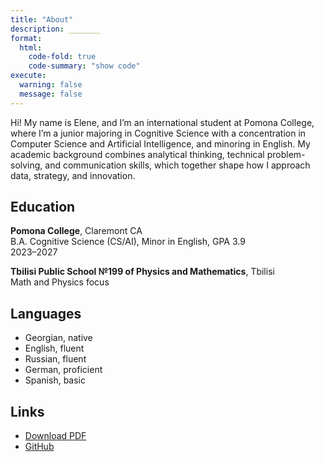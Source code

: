 ```yaml
---
title: "About"
description: _______
format: 
  html:
    code-fold: true
    code-summary: "show code"
execute: 
  warning: false
  message: false
---
```


Hi! My name is Elene, and I’m an international student at Pomona College, where I’m a junior majoring in Cognitive Science with a concentration in Computer Science and Artificial Intelligence, and minoring in English. My academic background combines analytical thinking, technical problem-solving, and communication skills, which together shape how I approach data, strategy, and innovation.

<section>

<h2>Education</h2>

<p class="item">

<strong>Pomona College</strong>, Claremont CA<br> B.A. Cognitive Science (CS/AI), Minor in English, GPA 3.9<br> 2023–2027

</p>

<p class="item">

<strong> **Tbilisi Public School №199 of Physics and Mathematics**</strong>, Tbilisi<br> Math and Physics focus

</p>

</section>

<section>

<h2>Languages</h2>

<ul>

<li>Georgian, native</li>

<li>English, fluent</li>

<li>Russian, fluent</li>

<li>German, proficient</li>

<li>Spanish, basic</li>

</ul>

</section>

<section>

<h2>Links</h2>

<ul>

<li><a href="EleneBarbakadze-ResumeIB.pdf">Download PDF</a></li>

<li><a href="https://github.com/elenebarbakadze" target="_blank">GitHub</a></li>

</ul>

</section>
